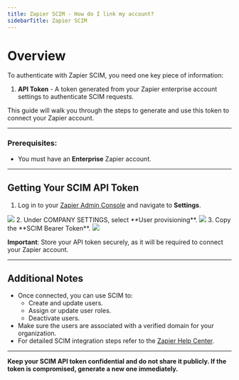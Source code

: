 ```yaml
---
title: Zapier SCIM - How do I link my account?
sidebarTitle: Zapier SCIM
---
```


# Overview

To authenticate with Zapier SCIM, you need one key piece of information:
1. **API Token** - A token generated from your Zapier enterprise account settings to authenticate SCIM requests.

This guide will walk you through the steps to generate and use this token to connect your Zapier account.

---

### Prerequisites:

- You must have an **Enterprise** Zapier account.

---

## Getting Your SCIM API Token

1. Log in to your [Zapier Admin Console](https://zapier.com/app/login/) and navigate to **Settings**.
<img src="/integrations/all/zapier-scim/zapier-settings.png" />
2. Under COMPANY SETTINGS, select **User provisioning**.
<img src="/integrations/all/zapier/zapier-user-provisioning.png" />
3. Copy the **SCIM Bearer Token**.
<img src="/integrations/all/zapier-scim/zapier-api-token.png" />

**Important**: Store your API token securely, as it will be required to connect your Zapier account.

---

## Additional Notes

- Once connected, you can use SCIM to:
  - Create and update users.
  - Assign or update user roles.
  - Deactivate users.
- Make sure the users are associated with a verified domain for your organization.
- For detailed SCIM integration steps refer to the [Zapier Help Center](https://help.zapier.com/hc/en-us/articles/8496291497741-Provision-user-accounts-with-SCIM#h_01HE8NPZMWPKE66CN8R0AFQ0AR).

---

**Keep your SCIM API token confidential and do not share it publicly. If the token is compromised, generate a new one immediately.**
